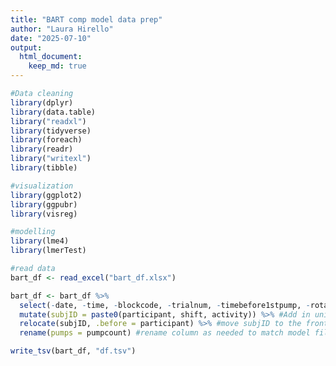 ```yaml
---
title: "BART comp model data prep"
author: "Laura Hirello"
date: "2025-07-10"
output: 
  html_document: 
    keep_md: true
---
```


```r
#Data cleaning
library(dplyr) 
library(data.table)
library("readxl")
library(tidyverse)
library(foreach)
library(readr)
library("writexl")
library(tibble)

#visualization
library(ggplot2)
library(ggpubr)
library(visreg)

#modelling
library(lme4)
library(lmerTest)

#read data
bart_df <- read_excel("bart_df.xlsx")

bart_df <- bart_df %>%
  select(-date, -time, -blockcode, -trialnum, -timebefore1stpump, -rotation, -d_n, -totalearningsBART, -ballooncount,   -explosionpoint, -wantedpumps, -pumpresult) %>% #remove unneeded columns
  mutate(subjID = paste0(participant, shift, activity)) %>% #Add in unique subject x trial identifier
  relocate(subjID, .before = participant) %>% #move subjID to the front (personal preference)
  rename(pumps = pumpcount) #rename column as needed to match model files

write_tsv(bart_df, "df.tsv")

```